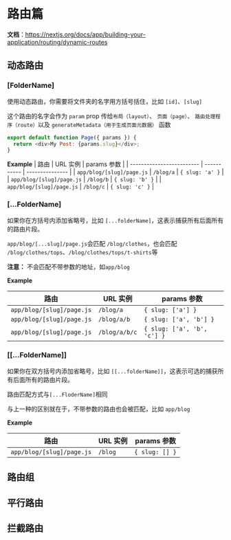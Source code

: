 # 路由篇

**文档**：https://nextjs.org/docs/app/building-your-application/routing/dynamic-routes

## 动态路由

### [FolderName]

使用动态路由，你需要将文件夹的名字用方括号括住，比如 `[id]`、`[slug]`

这个路由的名字会作为 `param` prop 传给`布局（layout）`、 `页面（page）`、 `路由处理程序（route）`以及 `generateMetadata（用于生成页面元数据）` 函数

```js title="app/blog/[slug]/page.js"
export default function Page({ params }) {
  return <div>My Post: {params.slug}</div>;
}
```

**Example**
| 路由 | URL 实例 | params 参数 |
| ------------------------- | ----------- | --------------- |
| `app/blog/[slug]/page.js` | `/blog/a` | `{ slug: 'a' }` |
| `app/blog/[slug]/page.js` | `/blog/b` | `{ slug: 'b' }` |
| `app/blog/[slug]/page.js` | `/blog/c` | `{ slug: 'c' }` |

### [...FolderName]

如果你在方括号内添加省略号，比如 `[...folderName]`，这表示捕获所有后面所有的路由片段。

`app/blog/[...slug]/page.js`会匹配 `/blog/clothes`，也会匹配 `/blog/clothes/tops`、`/blog/clothes/tops/t-shirts`等

**注意：** 不会匹配不带参数的地址，如`app/blog`

**Example**

| 路由                      | URL 实例      | params 参数                 |
| ------------------------- | ------------- | --------------------------- |
| `app/blog/[slug]/page.js` | `/blog/a`     | `{ slug: ['a'] }`           |
| `app/blog/[slug]/page.js` | `/blog/a/b`   | `{ slug: ['a', 'b'] }`      |
| `app/blog/[slug]/page.js` | `/blog/a/b/c` | `{ slug: ['a', 'b', 'c'] }` |

### [[...FolderName]]

如果你在双方括号内添加省略号，比如 `[[...folderName]]`，这表示可选的捕获所有后面所有的路由片段。

路由匹配方式与`[...FloderName]`相同

与上一种的区别就在于，不带参数的路由也会被匹配，比如 `app/blog`

**Example**

| 路由                      | URL 实例 | params 参数    |
| ------------------------- | -------- | -------------- |
| `app/blog/[slug]/page.js` | `/blog`  | `{ slug: [] }` |

## 路由组

## 平行路由

## 拦截路由
